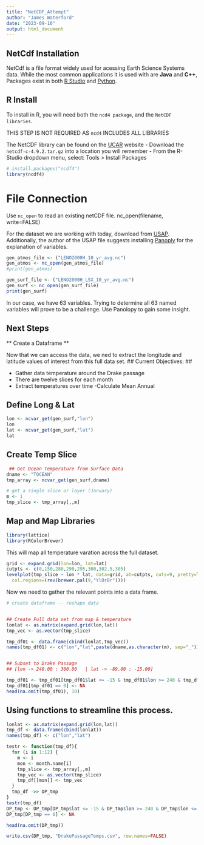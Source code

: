 ```yaml
---
title: "NetCDF_Attempt"
author: "James Waterford"
date: "2023-09-10"
output: html_document
---
```


## NetCdf Installation

NetCdf is a file format widely used for acessing Earth Science Systems data. While the most common applications it is used with are **Java** and **C++**, Packages exist in both [R Studio](https://cirrus.ucsd.edu/~pierce/ncdf/index.html) and [Python](https://unidata.github.io/netcdf4-python/#groups-in-a-netcdf-file).

## R Install

To install in R, you will need both the `ncd4 package`, and the `NetCDF libraries`.

THIS STEP IS NOT REQUIRED AS `ncd4` INCLUDES ALL LIBRARIES

The NetCDF library can be found on the [UCAR](https://downloads.unidata.ucar.edu/netcdf/) website - Download the `netcdf-c-4.9.2.tar.gz` into a location you will remember - From the R-Studio dropdown menu, select: Tools \> Install Packages

```r
# install.packages("ncdf4")
library(ncdf4)
```

# File Connection

Use `nc_open` to read an existing netCDF file. nc_open(filename, write=FALSE)

For the dataset we are working with today, download from [USAP](https://www.usap-dc.org/view/dataset/601175). Additionally, the author of the USAP file suggests installing [Panoply](https://www.giss.nasa.gov/tools/panoply/download/) for the explanation of variables.

```r

gen_atmos_file <- ("LENO2000H_10_yr_avg.nc")
gen_atmos <- nc_open(gen_atmos_file)
#print(gen_atmos)

gen_surf_file <- ("LENO2000H_LSX_10_yr_avg.nc")
gen_surf <- nc_open(gen_surf_file)
print(gen_surf)

```

In our case, we have 63 variables. Trying to determine all 63 named variables will prove to be a challenge. Use Panolopy to gain some insight.


Next Steps
-----------
** Create a Dataframe **

Now that we can access the data, we ned to extract the longitude and latitude values of interest from this full data set.
## Current Objectives: ##

 - Gather data temperature around the Drake passage 
 - There are twelve slices for each month
 - Extract temperatures over time
 -Calculate Mean Annual

Define Long & Lat
-----
```r
lon <- ncvar_get(gen_surf,"lon")
lon
lat <- ncvar_get(gen_surf,"lat")
lat
```



Create Temp Slice
------
```r
 ## Get Ocean Temperature from Surface Data
dname <- "TOCEAN"
tmp_array <- ncvar_get(gen_surf,dname)

# get a single slice or layer (January)
m <- 1
tmp_slice <- tmp_array[,,m]
```
## Map and Map Libraries

```r
library(lattice)
library(RColorBrewer)
```
This will map all temperature varation across the full dataset.
```r
grid <- expand.grid(lon=lon, lat=lat)
cutpts <- c(0,150,280,290,295,300,302.5,305)
levelplot(tmp_slice ~ lon * lat, data=grid, at=cutpts, cuts=9, pretty=T, 
  col.regions=(rev(brewer.pal(9,"YlOrBr"))))
```
Now we need to gather the relevant points into a data frame.
```r
# create dataframe -- reshape data


## Create Full data set from map & temperature
lonlat <- as.matrix(expand.grid(lon,lat))
tmp_vec <- as.vector(tmp_slice)

tmp_df01 <- data.frame(cbind(lonlat,tmp_vec))
names(tmp_df01) <- c("lon","lat",paste(dname,as.character(m), sep="_"))


## Subset to Drake Passage 
## [lon -> 240.00 : 300.00   | lat -> -89.00 : -15.00]

tmp_df01 <- tmp_df01[tmp_df01$lat <= -15 & tmp_df01$lon >= 240 & tmp_df01$lon <= 300,]
tmp_df01[tmp_df01 == 0] <- NA
head(na.omit(tmp_df01), 10)
```
Using functions to streamline this process.
------


```r

lonlat <- as.matrix(expand.grid(lon,lat))
tmp_df <- data.frame(cbind(lonlat))
names(tmp_df) <- c("lon","lat")

testr <- function(tmp_df){
  for (i in 1:12) {
    m <- i
    mon <- month.name[i]
    tmp_slice <- tmp_array[,,m]
    tmp_vec <- as.vector(tmp_slice)
    tmp_df[[mon]] <- tmp_vec
  }
  tmp_df ->> DP_tmp
}
testr(tmp_df)
DP_tmp <- DP_tmp[DP_tmp$lat <= -15 & DP_tmp$lon >= 240 & DP_tmp$lon <= 300,]
DP_tmp[DP_tmp == 0] <- NA

head(na.omit(DP_tmp))

write.csv(DP_tmp, "DrakePassageTemps.csv", row.names=FALSE)

```


